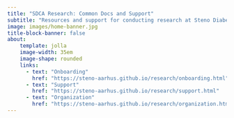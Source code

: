 ```yaml
---
title: "SDCA Research: Common Docs and Support"
subtitle: "Resources and support for conducting research at Steno Diabetes Center Aarhus."
image: images/home-banner.jpg
title-block-banner: false
about:
    template: jolla
    image-width: 35em
    image-shape: rounded
    links:
      - text: "Onboarding"
        href: "https://steno-aarhus.github.io/research/onboarding.html"
      - text: "Support"
        href: "https://steno-aarhus.github.io/research/support.html"
      - text: "Organization"
        href: "https://steno-aarhus.github.io/research/organization.html"
---
```


